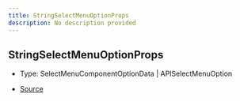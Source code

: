 ```yaml
---
title: StringSelectMenuOptionProps
description: No description provided
---
```


## StringSelectMenuOptionProps

- Type: SelectMenuComponentOptionData \| APISelectMenuOption

- [Source](https://github.com/underctrl-io/commandkit/blob/e7997746676c2b18be64230c918cb998973d18b5/packages/commandkit/src/components/v1/select-menu/SelectMenu.ts#L120)